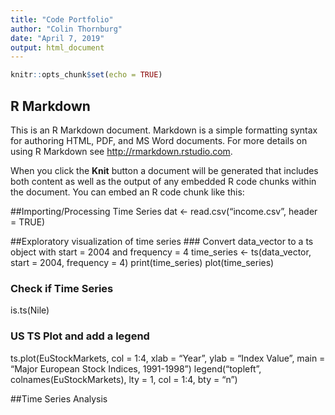 ```yaml
---
title: "Code Portfolio"
author: "Colin Thornburg"
date: "April 7, 2019"
output: html_document
---
```


```r
knitr::opts_chunk$set(echo = TRUE)
```

## R Markdown

This is an R Markdown document. Markdown is a simple formatting syntax for authoring HTML, PDF, and MS Word documents. For more details on using R Markdown see <http://rmarkdown.rstudio.com>.

When you click the **Knit** button a document will be generated that includes both content as well as the output of any embedded R code chunks within the document. You can embed an R code chunk like this:


##Importing/Processing Time Series
dat <- read.csv("income.csv", header = TRUE)




##Exploratory visualization of time series
### Convert data_vector to a ts object with start = 2004 and frequency = 4
time_series <- ts(data_vector, start = 2004, frequency = 4)
print(time_series)
plot(time_series)

### Check if Time Series
is.ts(Nile)

### US TS Plot and add a legend
ts.plot(EuStockMarkets, col = 1:4, xlab = "Year", ylab = "Index Value", main = "Major European Stock Indices, 1991-1998")
legend("topleft", colnames(EuStockMarkets), lty = 1, col = 1:4, bty = "n")



##Time Series Analysis 

